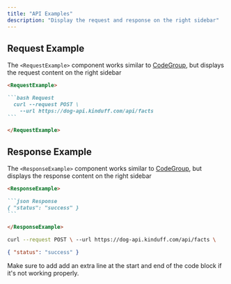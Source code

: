 ```yaml
---
title: "API Examples"
description: "Display the request and response on the right sidebar"
---
```


## Request Example

The `<RequestExample>` component works similar to [CodeGroup](/components/code#code-group), but displays the request content on the right sidebar

````md
<RequestExample>

```bash Request
  curl --request POST \
    --url https://dog-api.kinduff.com/api/facts
```

</RequestExample>
````

## Response Example

The `<ResponseExample>` component works similar to [CodeGroup](/components/code#code-group), but displays the response content on the right sidebar

````md
<ResponseExample>

```json Response
{ "status": "success" }
```

</ResponseExample>
````

<RequestExample>

```bash Request
curl --request POST \ --url https://dog-api.kinduff.com/api/facts \
```

</RequestExample>

<ResponseExample>

```json Response
{ "status": "success" }
```

</ResponseExample>

<Note>

Make sure to add add an extra line at the start and end of the code block if it's not working properly.

</Note>
